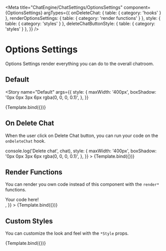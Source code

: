 

<Meta
  title="ChatEngine/ChatSettings/OptionsSettings"
  component={OptionsSettings}
  argTypes={{
    onDeleteChat: { table: { category: 'hooks' } },
    renderOptionsSettings: { table: { category: 'render functions' } },
    style: { table: { category: 'styles' } },
    deleteChatButtonStyle: { table: { category: 'styles' } },
  }}
/>


# Options Settings

Options Settings render everything you can do to the overall chatroom.

## Default

<Story
  name="Default"
  args={{
    style: {
      maxWidth: '400px',
      boxShadow: '0px 0px 3px 6px rgba(0, 0, 0, 0.1)',
    },
  }}
>
  {Template.bind({})}
</Story>

<ArgsTable story="Default" />

## On Delete Chat

When the user click on Delete Chat button, you can run your code on the `onDeleteChat` hook.

<Canvas>
  <Story
    name="On Delete Chat"
    args={{
      chat: threePersonChat,
      onDeleteChat: (chat) => console.log('Delete chat', chat),
      style: {
        maxWidth: '400px',
        boxShadow: '0px 0px 3px 6px rgba(0, 0, 0, 0.1)',
      },
    }}
  >
    {Template.bind({})}
  </Story>
</Canvas>

## Render Functions

You can render you own code instead of this component with the `render*` functions.

<Canvas>
  <Story
    name="Render Functions"
    args={{
      chat: threePersonChat,
      renderOptionsSettings: () => <div>Your code here!</div>,
    }}
  >
    {Template.bind({})}
  </Story>
</Canvas>

## Custom Styles

You can customize the look and feel with the `*Style` props.

<Canvas>
  <Story
    name="Custom Styles"
    args={{
      chat: threePersonChat,
      otherPeople: [adam],
      canDelete: true,
      style: {
        maxWidth: '400px',
        border: '2px solid red',
      },
      deleteChatButtonStyle: { border: '2px solid blue' },
    }}
  >
    {Template.bind({})}
  </Story>
</Canvas>

